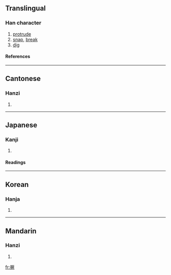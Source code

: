 {{see|掘}}

==Translingual==
===Han character===
{{Han char|rn=64|rad=手|as=12|sn=15|four=5108<sub>2</sub>|canj=手一廿人 (QMTO)}}
# [[protrude]]
# [[snap]], [[break]]
# [[dig]]
====References====
{{Han ref|kx=0453.200|dkj=12676|dj=0803.030|hdz=31955.010|uh=6485|ud=25733|bh=E5B1|bd=58801}}

----
==Cantonese==
===Hanzi===
{{yue-hanzi|jyut=|y=kyut3}}
# {{defn|Cantonese}}

----
==Japanese==
===Kanji===
{{ja-kanji|grade=|rs=手12}}
# {{defn|Japanese}} 
====Readings====
{{ja-readings|on=[[けつ]] (ketsu), [[かち]] (kachi), [[けい]] (kei), [[け]] (ke)|kun=[[あつめる]] (atsumeru)}}

----
==Korean==
===Hanja===
{{ko-hanja|hangeul=궤|eumhun=|rv=gwe|mr=kwe|y=kwey}}
# {{defn|Korean}}

----
==Mandarin==
===Hanzi===
{{cmn-hanzi|pin=[[juē]] (jue1)|wg=chüeh<sup>1</sup>}}
# {{defn|Mandarin}}

[[fr:撅]]